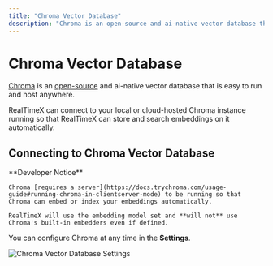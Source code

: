 ```yaml
---
title: "Chroma Vector Database"
description: "Chroma is an open-source and ai-native vector database that is easy to run and host anywhere."
---
```




# Chroma Vector Database

[Chroma](https://trychroma.com) is an [open-source](https://github.com/chroma-core/chroma) and ai-native vector database that is easy to run and host anywhere.

RealTimeX can connect to your local or cloud-hosted Chroma instance running so that RealTimeX can store and search embeddings on it automatically.

## Connecting to Chroma Vector Database

<Callout type="warning" emoji="️⚠️">
  **Developer Notice**

    Chroma [requires a server](https://docs.trychroma.com/usage-guide#running-chroma-in-clientserver-mode) to be running so that Chroma can embed or index your embeddings automatically.

    RealTimeX will use the embedding model set and **will not** use Chroma's built-in embedders even if defined.

</Callout>

You can configure Chroma at any time in the **Settings**.

<Image
  src="/images/realtimex-setup/vector-database-configuration/local/chroma/chroma-vectordb.png"
  height={1080}
  width={1920}
  quality={100}
  alt="Chroma Vector Database Settings"
/>


